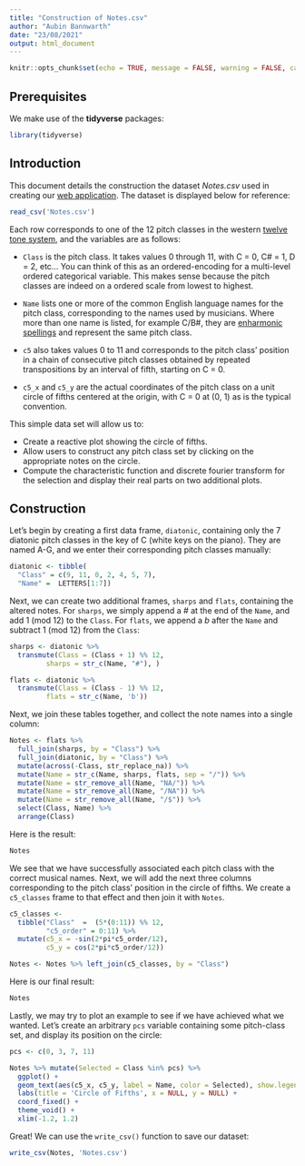 ```yaml
---
title: "Construction of Notes.csv"
author: "Aubin Bannwarth"
date: "23/08/2021"
output: html_document
---
```


```r
knitr::opts_chunk$set(echo = TRUE, message = FALSE, warning = FALSE, cache = TRUE)
```
## Prerequisites  

We make use of  the **tidyverse** packages:

```r
library(tidyverse)
```

## Introduction  

This document details the construction the dataset *Notes.csv* used in creating our [web application](https://aubinbannwarth.shinyapps.io/pcs_dft_widget/). The dataset is displayed below for reference:

```r
read_csv('Notes.csv')
```

Each row corresponds to one of the 12 pitch classes in the western [twelve tone system](https://en.wikipedia.org/wiki/12_equal_temperament), and the variables are as follows:

* `Class` is the pitch class. It takes values 0 through 11, with C = 0, C# = 1, D = 2, etc... You can think of this as an ordered-encoding for a multi-level ordered categorical variable. This makes sense because the pitch classes are indeed on a ordered scale from lowest to highest.  

* `Name` lists one or more of the common English language names for the pitch class, corresponding to the names used by musicians. Where more than one name is listed, for example C/B#, they are [enharmonic spellings](https://en.wikipedia.org/wiki/Enharmonic) and represent the same pitch class.  

* `c5` also takes values 0 to 11 and corresponds to the pitch class' position in a chain of consecutive pitch classes obtained by repeated transpositions by an interval of fifth, starting on C = 0.  

* `c5_x` and `c5_y` are the actual coordinates of the pitch class on a unit circle of fifths centered at the origin, with C = 0 at (0, 1) as is the typical convention. 

This simple data set will allow us to:

* Create a reactive plot showing the circle of fifths.  
* Allow users to construct any pitch class set by clicking on the appropriate notes on the circle.
* Compute the characteristic function and discrete fourier transform for the selection and display their real parts on two additional plots. 

## Construction

Let's begin by creating a first data frame, `diatonic`, containing only the 7 diatonic pitch classes in the key of C (white keys on the piano). They are named A-G, and we enter their corresponding pitch classes manually:
```r
diatonic <- tibble(
  "Class" = c(9, 11, 0, 2, 4, 5, 7), 
  "Name" =  LETTERS[1:7])
```

Next, we can create two additional frames, `sharps` and `flats`, containing the altered notes. For `sharps`, we simply append a *#* at the end of the `Name`, and add 1 (mod 12) to the `Class`. For `flats`, we append a *b* after the `Name` and subtract 1 (mod 12) from the `Class`:


```r
sharps <- diatonic %>%
  transmute(Class = (Class + 1) %% 12,
         sharps = str_c(Name, "#"), )

flats <- diatonic %>%
  transmute(Class = (Class - 1) %% 12,
         flats = str_c(Name, 'b'))
```


Next, we join these tables together, and collect the note names into a single column:

```r
Notes <- flats %>% 
  full_join(sharps, by = "Class") %>%
  full_join(diatonic, by = "Class") %>%
  mutate(across(-Class, str_replace_na)) %>%
  mutate(Name = str_c(Name, sharps, flats, sep = "/")) %>%
  mutate(Name = str_remove_all(Name, "NA/")) %>% 
  mutate(Name = str_remove_all(Name, "/NA")) %>%
  mutate(Name = str_remove_all(Name, "/$")) %>%
  select(Class, Name) %>%
  arrange(Class)
```

Here is the result:
```r
Notes
```

We see that we have successfully associated each pitch class with the correct musical names. Next, we will add the next three columns corresponding to the pitch class' position in the circle of fifths. We create a `c5_classes` frame to that effect and then join it with `Notes`. 

```r
c5_classes <- 
  tibble("Class"  =  (5*(0:11)) %% 12,
         "c5_order" = 0:11) %>%
  mutate(c5_x = -sin(2*pi*c5_order/12),
         c5_y = cos(2*pi*c5_order/12))

Notes <- Notes %>% left_join(c5_classes, by = "Class")
```

Here is our final result:
```r
Notes
```

Lastly, we may try to plot an example to see if we have achieved what we wanted. Let's create an arbitrary `pcs` variable containing some pitch-class set, and display its position on the circle:

```r
pcs <- c(0, 3, 7, 11)

Notes %>% mutate(Selected = Class %in% pcs) %>%
  ggplot() +
  geom_text(aes(c5_x, c5_y, label = Name, color = Selected), show.legend = FALSE) +
  labs(title = 'Circle of Fifths', x = NULL, y = NULL) +
  coord_fixed() +
  theme_void() +
  xlim(-1.2, 1.2)
```

Great! We can use the `write_csv()` function to save our dataset:

```r
write_csv(Notes, 'Notes.csv')
```


